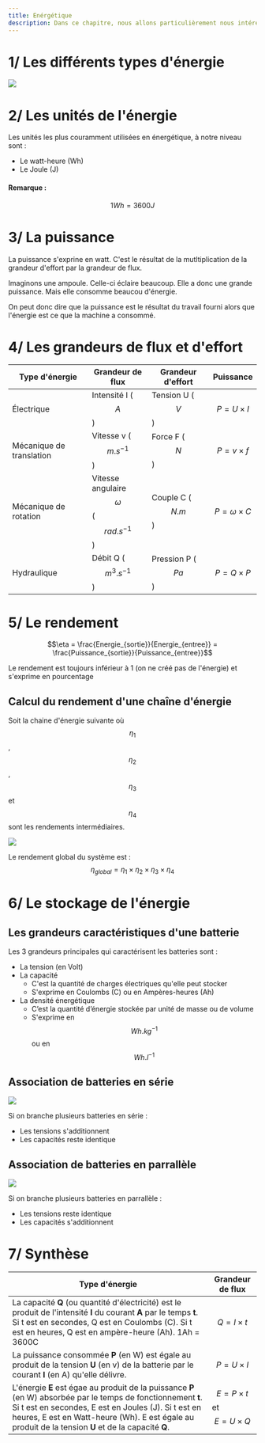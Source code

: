 ```yaml
---
title: Enérgétique
description: Dans ce chapitre, nous allons particulièrement nous intéresser aux différents types d'énergies ainsi q u'à la façon dont on peut la stocker.
---
```


# 1/ Les différents types d'énergie

<Image src="https://i.imgur.com/eVPKA7J.png" size={650} />

# 2/ Les unités de l'énergie

Les unités les plus couramment utilisées en énergétique, à notre niveau sont :

-   Le watt-heure (Wh)
-   Le Joule (J)

#### Remarque :

$$1Wh = 3600J$$

# 3/ La puissance

La puissance s'exprine en watt. C'est le résultat de la mutltiplication de la grandeur d'effort par la grandeur de flux.

Imaginons une ampoule. Celle-ci éclaire beaucoup. Elle a donc une grande puissance. Mais elle consomme beaucou d'énergie.

On peut donc dire que la puissance est le résultat du travail fourni alors que l'énergie est ce que la machine a consommé.

# 4/ Les grandeurs de flux et d'effort

| Type d'énergie           | Grandeur de flux                              | Grandeur d'effort   | Puissance               |
| ------------------------ | --------------------------------------------- | ------------------- | ----------------------- |
| Électrique               | Intensité I ($$A$$)                           | Tension U ($$V$$)   | $$P = U \times I$$      |
| Mécanique de translation | Vitesse v ($$m.s^{-1}$$)                      | Force F ($$N$$)     | $$P = v \times f$$      |
| Mécanique de rotation    | Vitesse angulaire $$\omega$$ ($$rad.s^{-1}$$) | Couple C ($$N.m$$)  | $$P = \omega \times C$$ |
| Hydraulique              | Débit Q ($$m^3.s^{-1}$$)                      | Pression P ($$Pa$$) | $$P = Q \times P$$      |

# 5/ Le rendement

$$\eta = \frac{Energie_{sortie}}{Energie_{entree}} = \frac{Puissance_{sortie}}{Puissance_{entree}}$$

Le rendement est toujours inférieur à 1 (on ne créé pas de l'énergie) et s'exprime en pourcentage

## Calcul du rendement d'une chaîne d'énergie

Soit la chaine d'énergie suivante où $$\eta_1$$, $$\eta_2$$, $$\eta_3$$ et $$\eta_4$$ sont les rendements intermédiaires.

<Image src="https://i.imgur.com/CDMLNQB.png" size={650} />

Le rendement global du système est : $$\eta_{global} = \eta_1 \times \eta_2 \times \eta_3 \times \eta_4$$

# 6/ Le stockage de l'énergie

## Les grandeurs caractéristiques d'une batterie

Les 3 grandeurs principales qui caractérisent les batteries sont :

-   La tension (en Volt)
-   La capacité
    -   C'est la quantité de charges électriques qu'elle peut stocker
    -   S'exprime en Coulombs (C) ou en Ampères-heures (Ah)
-   La densité énergétique
    -   C’est la quantité d’énergie stockée par unité de masse ou de volume
    -   S'exprime en $$Wh.kg^{-1}$$ ou en $$Wh.l^{-1}$$

## Association de batteries en série

<Image src="https://i.imgur.com/8wLpXWo.png" size={250} />

Si on branche plusieurs batteries en série :

-   Les tensions s'additionnent
-   Les capacités reste identique

## Association de batteries en parrallèle

<Image src="https://i.imgur.com/lnYeB6H.png" size={200} />

Si on branche plusieurs batteries en parrallèle :

-   Les tensions reste identique
-   Les capacités s'additionnent

# 7/ Synthèse

| Type d'énergie                                                                                                                                                                                                                                                               | Grandeur de flux                         |
| ---------------------------------------------------------------------------------------------------------------------------------------------------------------------------------------------------------------------------------------------------------------------------- | ---------------------------------------- |
| La capacité **Q** (ou quantité d'électricité) est le produit de l'intensité **I** du courant **A** par le temps **t**. Si t est en secondes, Q est en Coulombs (C). Si t est en heures, Q est en ampère-heure (Ah). 1Ah = 3600C                                              | $$Q = I \times t$$                       |
| La puissance consommée **P** (en W) est égale au produit de la tension **U** (en v) de la batterie par le courant **I** (en A) qu'elle délivre.                                                                                                                              | $$P = U \times I$$                       |
| L'énergie **E** est égae au produit de la puissance **P** (en W) absorbée par le temps de fonctionnement **t**. Si t est en secondes, E est en Joules (J). Si t est en heures, E est en Watt-heure (Wh). E est égale au produit de la tension **U** et de la capacité **Q**. | $$E = P \times t$$ et $$E = U \times Q$$ |
